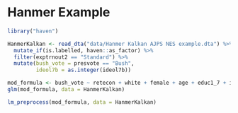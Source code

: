# Hanmer Example

```r
library("haven")
```
```r
HanmerKalkan <- read_dta("data/Hanmer Kalkan AJPS NES example.dta") %>%
  mutate_if(is.labelled, haven::as_factor) %>%
  filter(exptrnout2 == "Standard") %>%
  mutate(bush_vote = presvote == "Bush",
         ideol7b = as.integer(ideol7b))
```

```r
mod_formula <- bush_vote ~ retecon + white + female + age + educ1_7 + income + partyid + bushiraq
glm(mod_formula, data = HanmerKalkan)
```

```r
lm_preprocess(mod_formula, data = HanmerKalkan)
```

